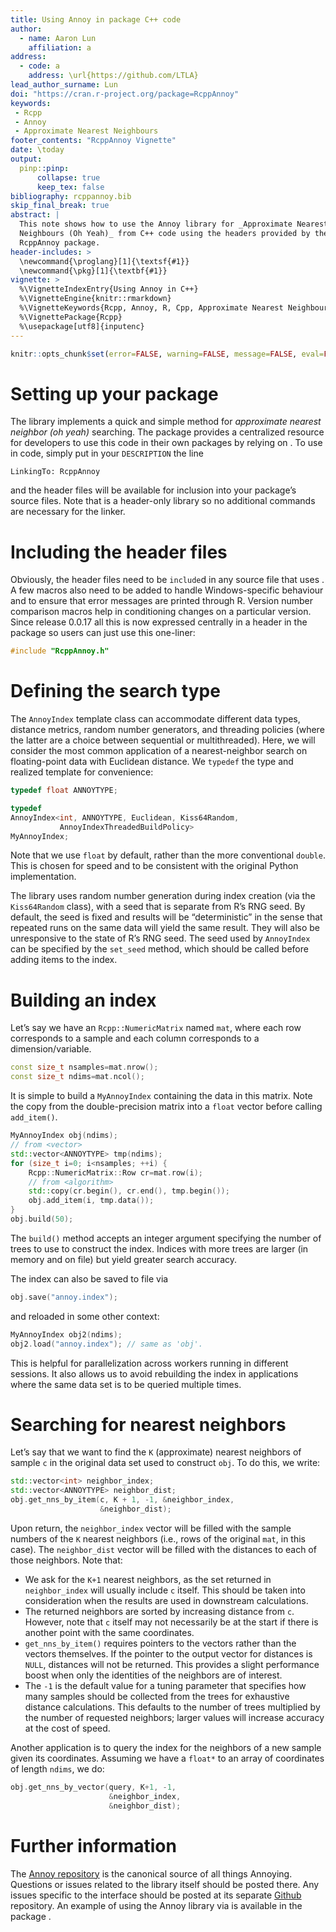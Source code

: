 ```yaml
---
title: Using Annoy in package C++ code
author: 
  - name: Aaron Lun 
    affiliation: a
address:
  - code: a
    address: \url{https://github.com/LTLA}
lead_author_surname: Lun
doi: "https://cran.r-project.org/package=RcppAnnoy"
keywords:
 - Rcpp
 - Annoy
 - Approximate Nearest Neighbours
footer_contents: "RcppAnnoy Vignette"
date: \today
output: 
  pinp::pinp:
      collapse: true
      keep_tex: false
bibliography: rcppannoy.bib
skip_final_break: true
abstract: |
  This note shows how to use the Annoy library for _Approximate Nearest
  Neighbours (Oh Yeah)_ from C++ code using the headers provided by the
  RcppAnnoy package.
header-includes: >
  \newcommand{\proglang}[1]{\textsf{#1}}
  \newcommand{\pkg}[1]{\textbf{#1}}
vignette: >
  %\VignetteIndexEntry{Using Annoy in C++}
  %\VignetteEngine{knitr::rmarkdown}
  %\VignetteKeywords{Rcpp, Annoy, R, Cpp, Approximate Nearest Neighbours}
  %\VignettePackage{Rcpp}
  %\usepackage[utf8]{inputenc}
---
```


```r
knitr::opts_chunk$set(error=FALSE, warning=FALSE, message=FALSE, eval=FALSE)
```

# Setting up your package 

The [\pkg{Annoy}](https://github.com/spotify/annoy) \proglang{C++} library
\citep{Github:annoy} implements a quick and simple method for _approximate nearest neighbor
(oh yeah)_ searching.  The \pkg{RcppAnnoy} package \citep{CRAN:RcppAnnoy} provides a
centralized resource for developers to use this code in their own \proglang{R} packages by
relying on \pkg{Rcpp} \citep{TAS:Rcpp,CRAN:Rcpp}. To use \pkg{Annoy} in \proglang{C++}
code, simply put in your `DESCRIPTION` the line

```
LinkingTo: RcppAnnoy
```

and the header files will be available for inclusion into your package's source files.
Note that \pkg{Annoy} is a header-only library so no additional commands are necessary for the linker.

# Including the header files

Obviously, the header files need to be `include`d in any \proglang{C++} source file that
uses \pkg{Annoy}.  A few macros also need to be added to handle Windows-specific behaviour
and to ensure that error messages are printed through R.  Version number
comparison macros help in conditioning changes on a particular version.
Since release 0.0.17 all this is now expressed centrally in a header in the
package so users can just use this one-liner:

```cpp
#include "RcppAnnoy.h"
```

# Defining the search type 

The `AnnoyIndex` template class can accommodate different data types,
distance metrics, random number generators, and threading policies (where the
latter are a choice between sequential or multithreaded). 
Here, we will consider the most common application of a nearest-neighbor search on floating-point data with Euclidean distance.
We `typedef` the type and realized template for convenience:

```cpp
typedef float ANNOYTYPE;

typedef
AnnoyIndex<int, ANNOYTYPE, Euclidean, Kiss64Random,
           AnnoyIndexThreadedBuildPolicy>
MyAnnoyIndex;
```

Note that we use `float` by default, rather than the more conventional `double`.
This is chosen for speed and to be consistent with the original Python implementation.

The \pkg{Annoy} library uses random number generation during index creation
(via the `Kiss64Random` class), with a seed that is separate from R's RNG seed.
By default, the seed is fixed and results will be "deterministic" in the sense
that repeated runs on the same data will yield the same result. They will also be
unresponsive to the state of R's RNG seed. The seed used by `AnnoyIndex` can be
specified by the `set_seed` method, which should be called before adding items
to the index.

# Building an index

Let's say we have an `Rcpp::NumericMatrix` named `mat`, where each row corresponds to a sample and each column corresponds to a dimension/variable.

```cpp
const size_t nsamples=mat.nrow();
const size_t ndims=mat.ncol();
```

It is simple to build a `MyAnnoyIndex` containing the data in this matrix.
Note the copy from the double-precision matrix into a `float` vector before calling `add_item()`.

```cpp
MyAnnoyIndex obj(ndims);
// from <vector>        
std::vector<ANNOYTYPE> tmp(ndims); 
for (size_t i=0; i<nsamples; ++i) {
    Rcpp::NumericMatrix::Row cr=mat.row(i);
    // from <algorithm>
    std::copy(cr.begin(), cr.end(), tmp.begin()); 
    obj.add_item(i, tmp.data());
}
obj.build(50);
```

The `build()` method accepts an integer argument specifying the number of trees to use to
construct the index.  Indices with more trees are larger (in memory and on file) but yield
greater search accuracy.

The index can also be saved to file via

```cpp
obj.save("annoy.index");
```

and reloaded in some other context:

```cpp
MyAnnoyIndex obj2(ndims);
obj2.load("annoy.index"); // same as 'obj'.
```

This is helpful for parallelization across workers running in different \proglang{R}
sessions.  It also allows us to avoid rebuilding the index in applications where the same
data set is to be queried multiple times.

# Searching for nearest neighbors

Let's say that we want to find the `K` (approximate) nearest neighbors of sample `c` in
the original data set used to construct `obj`.  To do this, we write:

```cpp
std::vector<int> neighbor_index;
std::vector<ANNOYTYPE> neighbor_dist;
obj.get_nns_by_item(c, K + 1, -1, &neighbor_index,
                    &neighbor_dist); 
```

Upon return, the `neighbor_index` vector will be filled with the sample numbers of the `K`
nearest neighbors (i.e., rows of the original `mat`, in this case).  The `neighbor_dist`
vector will be filled with the distances to each of those neighbors.  Note that:

- We ask for the `K+1` nearest neighbors, as the set returned in `neighbor_index` will
usually include `c` itself.  This should be taken into consideration when the results are
used in downstream calculations.
- The returned neighbors are sorted by increasing distance from `c`.  However, note that
`c` itself may not necessarily be at the start if there is another point with the same
coordinates.
- `get_nns_by_item()` requires pointers to the vectors rather than the vectors themselves.
If the pointer to the output vector for distances is `NULL`, distances will not be
returned.  This provides a slight performance boost when only the identities of the
neighbors are of interest.
- The `-1` is the default value for a tuning parameter that specifies how many samples
should be collected from the trees for exhaustive distance calculations.  This defaults to
the number of trees multiplied by the number of requested neighbors; larger values will
increase accuracy at the cost of speed.

Another application is to query the index for the neighbors of a new sample given its
coordinates.  Assuming we have a `float*` to an array of coordinates of length `ndims`, we
do:

```cpp
obj.get_nns_by_vector(query, K+1, -1, 
                      &neighbor_index,
                      &neighbor_dist);                                    
```

# Further information

The [Annoy repository](https://github.com/spotify/Annoy) is the canonical source of all
things Annoying.  Questions or issues related to the \pkg{Annoy} \proglang{C++} library
itself should be posted there.  Any issues specific to the \pkg{RcppAnnoy} interface
should be posted at its separate [Github](https://github.com/eddelbuettel/rcppannoy)
repository.  An example of using the Annoy library via \pkg{RcppAnnoy} is available in the
[\pkg{BiocNeighbors}](https://bioconductor.org/packages/BiocNeighbors) package
\citep{Bioc:BiocNeighbors}.

